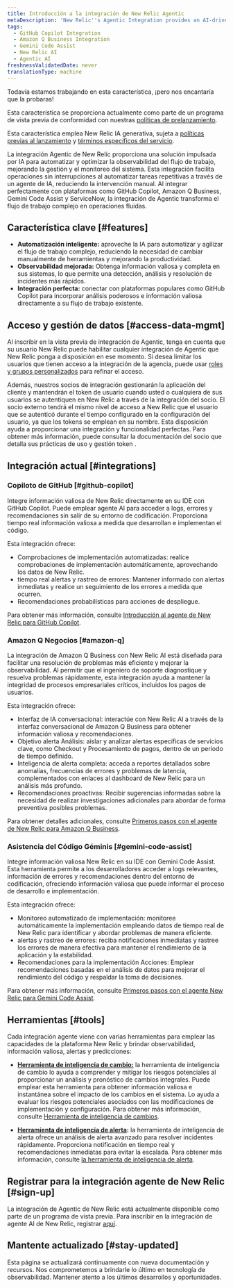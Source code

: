 ```yaml
---
title: Introducción a la integración de New Relic Agentic
metaDescription: 'New Relic''s Agentic Integration provides an AI-driven solution to automate and optimize observability workflows, enhancing system management and monitoring'
tags:
  - GitHub Copilot Integration
  - Amazon Q Business Integration
  - Gemini Code Assist
  - New Relic AI
  - Agentic AI
freshnessValidatedDate: never
translationType: machine
---
```


<Callout title="avance">
  Todavía estamos trabajando en esta característica, ¡pero nos encantaría que la probaras!

  Esta característica se proporciona actualmente como parte de un programa de vista previa de conformidad con nuestras [políticas de prelanzamiento](/docs/licenses/license-information/referenced-policies/new-relic-pre-release-policy).

  Esta característica emplea New Relic IA generativa, sujeta a [políticas previas al lanzamiento](/docs/licenses/license-information/referenced-policies/new-relic-pre-release-policy) y [términos específicos del servicio](https://newrelic.com/termsandconditions/service-specific).
</Callout>

La integración Agentic de New Relic proporciona una solución impulsada por IA para automatizar y optimizar la observabilidad del flujo de trabajo, mejorando la gestión y el monitoreo del sistema. Esta integración facilita operaciones sin interrupciones al automatizar tareas repetitivas a través de un agente de IA, reduciendo la intervención manual. Al integrar perfectamente con plataformas como GitHub Copilot, Amazon Q Business, Gemini Code Assist y ServiceNow, la integración de Agentic transforma el flujo de trabajo complejo en operaciones fluidas.

## Característica clave [#features]

* **Automatización inteligente:** aproveche la IA para automatizar y agilizar el flujo de trabajo complejo, reduciendo la necesidad de cambiar manualmente de herramientas y mejorando la productividad.
* **Observabilidad mejorada:** Obtenga información valiosa y completa en sus sistemas, lo que permite una detección, análisis y resolución de incidentes más rápidos.
* **Integración perfecta:** conectar con plataformas populares como GitHub Copilot para incorporar análisis poderosos e información valiosa directamente a su flujo de trabajo existente.

## Acceso y gestión de datos [#access-data-mgmt]

Al inscribir en la vista previa de integración de Agentic, tenga en cuenta que su usuario New Relic puede habilitar cualquier integración de Agentic que New Relic ponga a disposición en ese momento. Si desea limitar los usuarios que tienen acceso a la integración de la agencia, puede usar [roles y grupos personalizados](/docs/accounts/accounts-billing/new-relic-one-user-management/account-user-mgmt-tutorial/#roles) para refinar el acceso.

Además, nuestros socios de integración gestionarán la aplicación del cliente y mantendrán el token de usuario cuando usted o cualquiera de sus usuarios se autentiquen en New Relic a través de la integración del socio. El socio externo tendrá el mismo nivel de acceso a New Relic que el usuario que se autenticó durante el tiempo configurado en la configuración del usuario, ya que los tokens se emplean en su nombre. Esta disposición ayuda a proporcionar una integración y funcionalidad perfectas. Para obtener más información, puede consultar la documentación del socio que detalla sus prácticas de uso y gestión token .

## Integración actual [#integrations]

### Copiloto de GitHub [#github-copilot]

Integre información valiosa de New Relic directamente en su IDE con GitHub Copilot. Puede emplear agente AI para acceder a logs, errores y recomendaciones sin salir de su entorno de codificación. Proporciona tiempo real información valiosa a medida que desarrollan e implementan el código.

Esta integración ofrece:

* Comprobaciones de implementación automatizadas: realice comprobaciones de implementación automáticamente, aprovechando los datos de New Relic.
* tiempo real alertas y rastreo de errores: Mantener informado con alertas inmediatas y realice un seguimiento de los errores a medida que ocurren.
* Recomendaciones probabilísticas para acciones de despliegue.

Para obtener más información, consulte [Introducción al agente de New Relic para GitHub Copilot](/docs/agentic-ai/agentic-integration/github-copilot-integration).

### Amazon Q Negocios [#amazon-q]

La integración de Amazon Q Business con New Relic AI está diseñada para facilitar una resolución de problemas más eficiente y mejorar la observabilidad. Al permitir que el ingeniero de soporte diagnostique y resuelva problemas rápidamente, esta integración ayuda a mantener la integridad de procesos empresariales críticos, incluidos los pagos de usuarios.

Esta integración ofrece:

* Interfaz de IA conversacional: interactúe con New Relic AI a través de la interfaz conversacional de Amazon Q Business para obtener información valiosa y recomendaciones.
* Objetivo alerta Análisis: aislar y analizar alertas específicas de servicios clave, como Checkout y Procesamiento de pagos, dentro de un periodo de tiempo definido.
* Inteligencia de alerta completa: acceda a reportes detallados sobre anomalías, frecuencias de errores y problemas de latencia, complementados con enlaces al dashboard de New Relic para un análisis más profundo.
* Recomendaciones proactivas: Recibir sugerencias informadas sobre la necesidad de realizar investigaciones adicionales para abordar de forma preventiva posibles problemas.

Para obtener detalles adicionales, consulte [Primeros pasos con el agente de New Relic para Amazon Q Business](/docs/agentic-ai/agentic-integration/amazonq-integration).

### Asistencia del Código Géminis [#gemini-code-assist]

Integre información valiosa New Relic en su IDE con Gemini Code Assist. Esta herramienta permite a los desarrolladores acceder a logs relevantes, información de errores y recomendaciones dentro del entorno de codificación, ofreciendo información valiosa que puede informar el proceso de desarrollo e implementación.

Esta integración ofrece:

* Monitoreo automatizado de implementación: monitoree automáticamente la implementación empleando datos de tiempo real de New Relic para identificar y abordar problemas de manera eficiente.
* alertas y rastreo de errores: reciba notificaciones inmediatas y rastree los errores de manera efectiva para mantener el rendimiento de la aplicación y la estabilidad.
* Recomendaciones para la implementación Acciones: Emplear recomendaciones basadas en el análisis de datos para mejorar el rendimiento del código y respaldar la toma de decisiones.

Para obtener más información, consulte [Primeros pasos con el agente New Relic para Gemini Code Assist](/docs/agentic-ai/agentic-integration/gemini-integration).

## Herramientas [#tools]

Cada integración agente viene con varias herramientas para emplear las capacidades de la plataforma New Relic y brindar observabilidad, información valiosa, alertas y predicciones:

* **[Herramienta de inteligencia de cambio:](/docs/agentic-ai/tools/change-intelligence-tool)** la herramienta de inteligencia de cambio lo ayuda a comprender y mitigar los riesgos potenciales al proporcionar un análisis y pronóstico de cambios integrales. Puede emplear esta herramienta para obtener información valiosa e instantánea sobre el impacto de los cambios en el sistema. Lo ayuda a evaluar los riesgos potenciales asociados con las modificaciones de implementación y configuración. Para obtener más información, consulte [Herramienta de inteligencia de cambios](/docs/agentic-ai/tools/change-intelligence-tool).

* **[Herramienta de inteligencia de alerta](/docs/agentic-ai/tools/alert-intelligence-tool):** la herramienta de inteligencia de alerta ofrece un análisis de alerta avanzado para resolver incidentes rápidamente. Proporciona notificación en tiempo real y recomendaciones inmediatas para evitar la escalada. Para obtener más información, consulte [la herramienta de inteligencia de alerta](/docs/agentic-ai/tools/alert-intelligence-tool).

## Registrar para la integración agente de New Relic [#sign-up]

La integración de Agentic de New Relic está actualmente disponible como parte de un programa de vista previa. Para inscribir en la integración de agente AI de New Relic, registrar [aquí](https://one.newrelic.com/promotion-flow?state=d0158fb3-6148-4e91-cb2e-58c7af617432).

## Mantente actualizado [#stay-updated]

Esta página se actualizará continuamente con nueva documentación y recursos. Nos comprometemos a brindarle lo último en tecnología de observabilidad. Mantener atento a los últimos desarrollos y oportunidades.